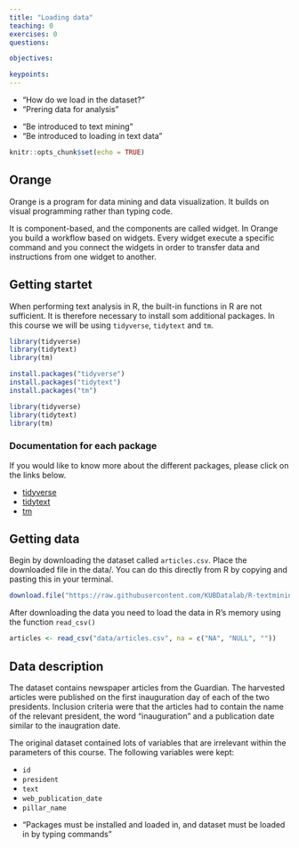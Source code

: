 ```yaml
---
title: "Loading data"
teaching: 0
exercises: 0
questions:

objectives:

keypoints:
---
```


:::::::::::::::::::::::::::::::::::::: questions 


- "How do we load in the dataset?"
- "Prering data for analysis"

::::::::::::::::::::::::::::::::::::::::::::::::

::::::::::::::::::::::::::::::::::::: objectives

- "Be introduced to text mining"
- "Be introduced to loading in text data"
::::::::::::::::::::::::::::::::::::::::::::::::


```r
knitr::opts_chunk$set(echo = TRUE)
```

## Orange
Orange is a program for data mining and data visualization. It builds on visual 
programming rather than typing code.

It is component-based, and the components are called widget. In Orange you build a 
workflow based on widgets. Every widget execute a specific command and you connect the 
widgets in order to transfer data and instructions from one widget to another.


## Getting startet
When performing text analysis in R, the built-in functions in R are not sufficient. It is therefore necessary to install som additional packages. In this course we will be using `tidyverse`, `tidytext` and `tm`.

```r
library(tidyverse)
library(tidytext)
library(tm)
```


```r
install.packages("tidyverse")
install.packages("tidytext")
install.packages("tm")

library(tidyverse)
library(tidytext)
library(tm)
```


:::: callout
### Documentation for each package
If you would like to know more about the different packages, please click on the links below.

* [tidyverse](https://www.tidyverse.org/packages/)
* [tidytext](https://cran.r-project.org/web/packages/tidytext/vignettes/tidytext.html)
* [tm](https://cran.r-project.org/web/packages/tm/tm.pdf)

::::::

## Getting data
Begin by downloading the dataset called `articles.csv`. Place the downloaded file in the data/. You can do this directly from R by copying and pasting this in your terminal.

```r
download.file("https://raw.githubusercontent.com/KUBDatalab/R-textmining_new/main/episodes/data/articles.csv", "data/articles.csv", mode = "wb")
```

After downloading the data you need to load the data in R's memory using the function `read_csv()`

```r
articles <- read_csv("data/articles.csv", na = c("NA", "NULL", ""))
```

## Data description
The dataset contains newspaper articles from the Guardian. The harvested articles were published on the first inauguration day of each of the two presidents. Inclusion criteria were that the articles had to contain the name of the relevant president, the word "inauguration" and a publication date similar to the inaugration date.

The original dataset contained lots of variables that are irrelevant within the parameters of this course. The following variables were kept:

* `id`
* `president`
* `text`
* `web_publication_date`
* `pillar_name`

::::::::::::::::::::::::::::::::::::: keypoints 

- "Packages must be installed and loaded in, and dataset must be loaded in by typing commands"

::::::::::::::::::::::::::::::::::::::::::::::::
